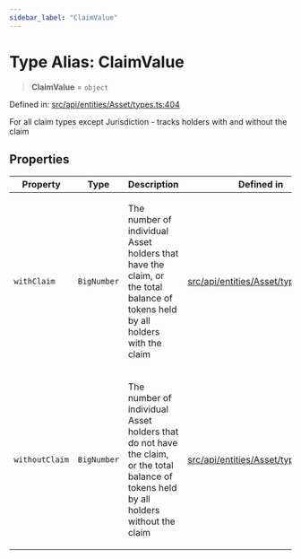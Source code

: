 ```yaml
---
sidebar_label: "ClaimValue"
---
```


# Type Alias: ClaimValue

> **ClaimValue** = `object`

Defined in: [src/api/entities/Asset/types.ts:404](https://github.com/PolymeshAssociation/polymesh-sdk/blob/bee6a2fe7a8ce5db42a6982e793782182cde2153/src/api/entities/Asset/types.ts#L404)

For all claim types except Jurisdiction - tracks holders with and without the claim

## Properties

<table>
<thead>
<tr>
<th>Property</th>
<th>Type</th>
<th>Description</th>
<th>Defined in</th>
</tr>
</thead>
<tbody>
<tr>
<td>

<a id="withclaim"></a> `withClaim`

</td>
<td>

`BigNumber`

</td>
<td>

The number of individual Asset holders that have the claim, or the total balance of tokens held by all holders with the claim

</td>
<td>

[src/api/entities/Asset/types.ts:408](https://github.com/PolymeshAssociation/polymesh-sdk/blob/bee6a2fe7a8ce5db42a6982e793782182cde2153/src/api/entities/Asset/types.ts#L408)

</td>
</tr>
<tr>
<td>

<a id="withoutclaim"></a> `withoutClaim`

</td>
<td>

`BigNumber`

</td>
<td>

The number of individual Asset holders that do not have the claim, or the total balance of tokens held by all holders without the claim

</td>
<td>

[src/api/entities/Asset/types.ts:413](https://github.com/PolymeshAssociation/polymesh-sdk/blob/bee6a2fe7a8ce5db42a6982e793782182cde2153/src/api/entities/Asset/types.ts#L413)

</td>
</tr>
</tbody>
</table>
